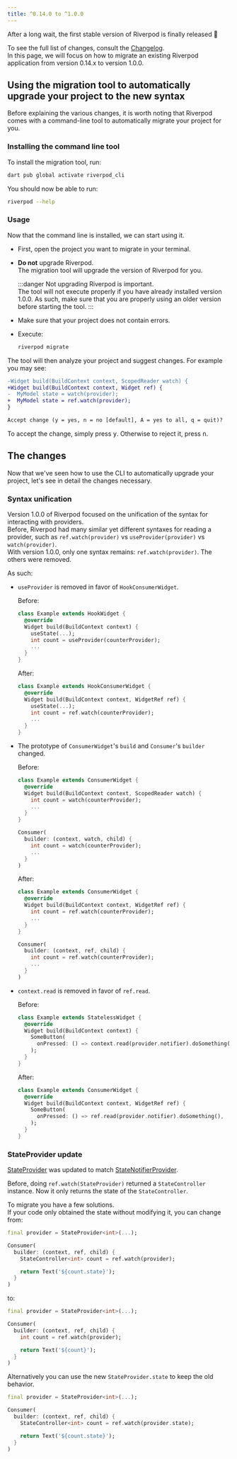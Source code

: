```yaml
---
title: ^0.14.0 to ^1.0.0
---
```



After a long wait, the first stable version of Riverpod is finally released 👏

To see the full list of changes, consult the [Changelog](https://pub.dev/packages/flutter_riverpod/changelog#100).  
In this page, we will focus on how to migrate an existing Riverpod application
from version 0.14.x to version 1.0.0.

## Using the migration tool to automatically upgrade your project to the new syntax

Before explaining the various changes, it is worth noting that Riverpod comes with
a command-line tool to automatically migrate your project for you.

### Installing the command line tool

To install the migration tool, run:

```sh
dart pub global activate riverpod_cli
```

You should now be able to run:

```sh
riverpod --help
```

### Usage

Now that the command line is installed, we can start using it.

- First, open the project you want to migrate in your terminal.
- **Do not** upgrade Riverpod.  
  The migration tool will upgrade the version of Riverpod for you.

  :::danger
  Not upgrading Riverpod is important.  
  The tool will not execute properly if you have already installed version 1.0.0.
  As such, make sure that you are properly using an older version before starting the tool.
  :::

- Make sure that your project does not contain errors.
- Execute:
  ```sh
  riverpod migrate
  ```

The tool will then analyze your project and suggest changes. For example you may see:

```diff
-Widget build(BuildContext context, ScopedReader watch) {
+Widget build(BuildContext context, Widget ref) {
-  MyModel state = watch(provider);
+  MyModel state = ref.watch(provider);
}

Accept change (y = yes, n = no [default], A = yes to all, q = quit)?
```

To accept the change, simply press <kbd>y</kbd>. Otherwise to reject it, press <kbd>n</kbd>.

## The changes

Now that we've seen how to use the CLI to automatically upgrade your project,
let's see in detail the changes necessary.

### Syntax unification

Version 1.0.0 of Riverpod focused on the unification of the syntax for
interacting with providers.  
Before, Riverpod had many similar yet different syntaxes for reading a provider,
such as `ref.watch(provider)` vs `useProvider(provider)` vs `watch(provider)`.  
With version 1.0.0, only one syntax remains: `ref.watch(provider)`. The
others were removed.

As such:

- `useProvider` is removed in favor of `HookConsumerWidget`.

  Before:

  ```dart
  class Example extends HookWidget {
    @override
    Widget build(BuildContext context) {
      useState(...);
      int count = useProvider(counterProvider);
      ...
    }
  }
  ```

  After:

  ```dart
  class Example extends HookConsumerWidget {
    @override
    Widget build(BuildContext context, WidgetRef ref) {
      useState(...);
      int count = ref.watch(counterProvider);
      ...
    }
  }
  ```

- The prototype of `ConsumerWidget`'s `build` and `Consumer`'s `builder` changed.
 
  Before:

  ```dart
  class Example extends ConsumerWidget {
    @override
    Widget build(BuildContext context, ScopedReader watch) {
      int count = watch(counterProvider);
      ...
    }
  }

  Consumer(
    builder: (context, watch, child) {
      int count = watch(counterProvider);
      ...
    }
  )
  ```

  After:

  ```dart
  class Example extends ConsumerWidget {
    @override
    Widget build(BuildContext context, WidgetRef ref) {
      int count = ref.watch(counterProvider);
      ...
    }
  }

  Consumer(
    builder: (context, ref, child) {
      int count = ref.watch(counterProvider);
      ...
    }
  )
  ```

- `context.read` is removed in favor of `ref.read`.

  Before:

  ```dart
  class Example extends StatelessWidget {
    @override
    Widget build(BuildContext context) {
      SomeButton(
        onPressed: () => context.read(provider.notifier).doSomething(),
      );
    }
  }
  ```

  After:

  ```dart
  class Example extends ConsumerWidget {
    @override
    Widget build(BuildContext context, WidgetRef ref) {
      SomeButton(
        onPressed: () => ref.read(provider.notifier).doSomething(),
      );
    }
  }
  ```

### StateProvider update

[StateProvider] was updated to match [StateNotifierProvider].

Before, doing `ref.watch(StateProvider)` returned a `StateController` instance.
Now it only returns the state of the `StateController`.

To migrate you have a few solutions.  
If your code only obtained the state without modifying it, you can change from:

```dart
final provider = StateProvider<int>(...);

Consumer(
  builder: (context, ref, child) {
    StateController<int> count = ref.watch(provider);

    return Text('${count.state}');
  }
)
```

to:

```dart
final provider = StateProvider<int>(...);

Consumer(
  builder: (context, ref, child) {
    int count = ref.watch(provider);

    return Text('${count}');
  }
)
```

Alternatively you can use the new `StateProvider.state` to keep the old behavior.

```dart
final provider = StateProvider<int>(...);

Consumer(
  builder: (context, ref, child) {
    StateController<int> count = ref.watch(provider.state);

    return Text('${count.state}');
  }
)
```

[statenotifierprovider]: ../providers/state_notifier_provider
[stateprovider]: https://pub.dev/documentation/hooks_riverpod/3.0.0-dev.15/legacy/StateProvider-class.html
[statenotifier]: https://pub.dev/documentation/state_notifier/latest/state_notifier/StateNotifier-class.html
